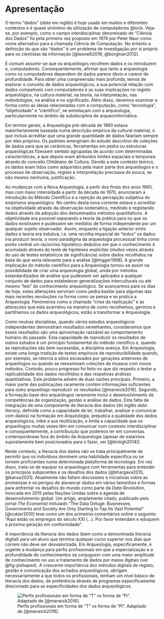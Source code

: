 # Apresentação {#sec-apresentacao}

O termo "dados" (*data* em inglês) é hoje usado em muitos e diferentes contextos e é quase sinónimo da utilização de computadores @lock. Veja-se, por exemplo, como o campo interdisciplinar denominado de "Ciência dos Dados" foi pela primeira vez proposto em 1974 por Peter Naur como nome alternativo para a chamada Ciência de Computação. No entanto a definição do que são "dados" é um problema de investigação por si próprio para os cientistas da informação [@leonelli2016; @borgman2012].

É comum assumir-se que os arqueólogos recolhem dados e os introduzem e, computadores. Consequentemente, afirmar que tanto a arqueologia como os computadores dependem de dados parece óbvio e carece de profundidade. Para obter uma compreensão mais profunda, temos de explorar o conceito de dados arqueológicos, a sua potencial relação com dados compatíveis com computadores e as suas implicações no registo arqueológico, na cultura material, na teoria, na interpretação, nas metodologias, na análise e no significado. Além disso, devemos examinar a forma como as ideias relacionadas com a computação, como "tecnologia", "objetividade" e "científico", se entrelaçam com a arqueologia, particularmente no âmbito da subdisciplina de arqueoinformática.

Em termos gerais, a Arqueologia pré-década de 1960 estava maioritariamente baseada numa descrição empírica da cultural material, o que incluía acreditar que uma grande quantidade de dados falariam sempre por eles próprios. Os padrões emergiriam do estudo descritivo de coleções de dados para que as cerâmicas, ferramentas em pedra ou estruturas arqueológicas fizessem sentido agrupadas de acordo com determinadas características, a que depois eram atribuídos limites espaciais e temporais através do conceito Childeano de Cultura. Devido a este contexto teórico, os dados eram tidos como adquiridos pela maior parte dos arqueólogos e o processo de observação, registo e interpretação precisava de pouca, se não mesmo nenhuma, justificação.

As mudanças com a Nova Arqueologia, a partir dos finais dos anos 1960, mas com maior intensidade a partir da década de 1970, anunciaram a introdução do Método Científico e a rejeição da percepção subjetiva do empirismo arqueológico. No centro desta nova corrente estava o acreditar na objetividade através da observação sistemática, medindo e registando dados através da adopção dos denominados métodos quantitativos. A objetividade era possível separando a teoria da prática para os que os dados existissem e pudessem ser medidos de forma independente por um qualquer sujeito observador. Assim, enquanto a ligação anterior entre dados e teoria era indutiva, i.e. uma recolha imparcial de "todos" os dados iria produzir teoria, o novo paradigma da arqueologia processual tinha como ponto central um raciocínio hipotético-dedutivo em que o conhecimento é acumulado através do teste de hipóteses explicitas (muitos vezes através do uso de testes estatísticos de significância) sobre dados recolhidos na base do que seria relevante para a análise [@trigger1998]. A grande implicação do método científico para a Arqueologia tornou-se assim na possibilidade de criar uma arqueologia global, unida por métodos estandardizados de análise que pudessem ser aplicados a qualquer conjunto de dados para estabelecer generalizações interculturais ou até mesmo "leis" do conhecimento arqueológico. Se avançarmos para os dias de hoje, estas alterações serviram como pedra basilar para algumas das mais recentes revoluções na forma como se pensa e se pratica a Arqueologia. Fenómenos como a chamada "crise da replicação" e as alterações que esta acarretou na maneira de como recolhemos, gerimos e partilhamos os dados arqueológicos, estão a transformar a Arqueologia.

Como noutras disciplinas, quando vários estudos arqueológicos independentes demonstram resultados semelhantes, consideramos que esses resultados são uma aproximação razoável ao comportamento humano do passado. Esta capacidade de reproduzir os resultados de outros estudos é um princípio fundamental do método científico e, quando as reproduções são bem sucessidas, a disciplina avança. Em Arqueologia, existe uma longa tradição de testes empíricos de reproducibilidade quando, por exemplo, se retorna a sítios escavados por gerações anteriores de arqueólogos ou quando se reexaminam coleções de museus com novos métodos. Contudo, pouco progresso foi feito no que diz respeito a testar a replicabilidade dos dados recolhidos e das respetivas análises quantitativas. Este problema advém de duas razões principais. Primeiro, a maior parte das publicações raramente contém informações suficientes para outro arqueólogo reproduzir os resultados [@marwick2016]. Segundo, a formação base dos arqueólogos raramente inclui o desenvolvimento de competências de organização, gestão e análise de dados. Esta falta de integração de uma componente de literacia dos dados (do inglês *data literacy*, definida como a capacidade de ler, trabalhar, analisar e comunicar com dados) na formação em Arqueologia, prejudica a qualidade dos dados arqueológicos, inibe a sua reutilização, e limita a capacidade que os arqueólogos muitas vezes têm em comunicar num contexto interdisciplinar e consequentemente, a contribuição que podemos ter em conversas contemporâneas fora do âmbito da Arqueologia (apesar de estarmos supostamente bem posicionados para o fazer, ver [@kintigh2014]).

Neste contexto, a literacia dos dados não se trata principalmente de permitir que os indivíduos dominem uma habilidade específica ou se tornem proficientes numa determinada plataforma de tecnologia. Em vez disso, trata-se de equipar os arqueólogos com ferramentas para entender os princípios subjacentes e os desafios dos dados [@bhargava2015; @kansa2021]. Atualmente não faltam discussões e iniciativas sobre as promessas e os perigos de alavancar dados em vários tamanhos e formas para enfrentar os desafios do mundo como parte da *Data Revolution*, invocada em 2015 pelas Nações Unidas sobre a agenda de desenvolvimento global. Um artigo, amplamente citado, publicado pelo jornal *The Economist* intitulado "The Data Deluge: Businesses, Governments and Society Are Only Starting to Tap Its Vast Potential" [@cukier2010] teve como um dos primeiros comentários online o seguinte: "Aqui estão os empregos do século XXI (\...). Por favor entendam e eduquem a próxima geração em conformidade".

A importância da literacia dos dados (bem como a demonimada literacia digital) para um aluno que termina qualquer curso superior nos dias que correm não deve ser desvalorizada. Em Arqueologia, especificamente, é urgente a mudança para perfis profissionais em que a especialização e a profundidade de conhecimentos se conjuguem com uma maior amplitude de conhecimento no uso e tratamento de dados por meios digitais (ver @fig-pishaped). A crescente importância dos métodos digitais de registo, gestão e comunicação dos achados arqueológicos, obrigam necessariamente a que todos os profissionais, tenham um nível básico de literacia dos dados, de preferência através de programas especificamente direcionado para as especificidades dos dados arqueológicos.

![Perfis profissionais em forma de "T" vs forma de "Pi". Adaptado de [@marwick2016].](pishaped.png){#fig-pishaped}
